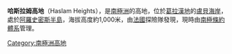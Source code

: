 {{expand|time=2014-01-02T17:26:11+00:00}}
{{unreferenced|time=2014-01-02T17:26:11+00:00}}
{{Coord|67|25|S|67|30|W|source:GNIS|display=title}}

'''哈斯拉姆高地'''（Haslam Heights），是[[南極洲|南極洲]]的高地，位於[[葛拉漢地|葛拉漢地]]的[[盧貝海岸|盧貝海岸]]，處於[[阿羅史密斯半島|阿羅史密斯半島]]，海拔高度約1,000米，由[[法國|法國]]探險隊發現，現時由[[南極條約體系|南極條約體系]]管理。

{{DEFAULTSORT:Haslam Heights}}
[[Category:南極洲高地|Category:南極洲高地]]


{{LoubetCoast-geo-stub}}